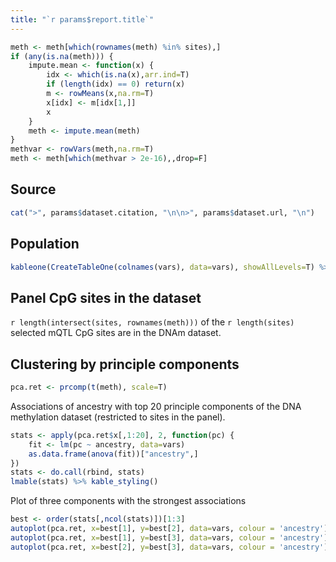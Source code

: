 ```yaml
---
title: "`r params$report.title`"
---
```


```r
meth <- meth[which(rownames(meth) %in% sites),]
if (any(is.na(meth))) {
    impute.mean <- function(x) {
        idx <- which(is.na(x),arr.ind=T)
        if (length(idx) == 0) return(x)
        m <- rowMeans(x,na.rm=T)
        x[idx] <- m[idx[1,]]
        x
    }
    meth <- impute.mean(meth)
}
methvar <- rowVars(meth,na.rm=T)
meth <- meth[which(methvar > 2e-16),,drop=F]
```

## Source

```r
cat(">", params$dataset.citation, "\n\n>", params$dataset.url, "\n")
```

## Population

```r
kableone(CreateTableOne(colnames(vars), data=vars), showAllLevels=T) %>% kable_styling()
```

## Panel CpG sites in the dataset

`r length(intersect(sites, rownames(meth)))`
of the `r length(sites)` 
selected mQTL CpG sites are in the DNAm dataset.

## Clustering by principle components

```r
pca.ret <- prcomp(t(meth), scale=T)
```

Associations of ancestry with top 20 principle components
of the DNA methylation dataset (restricted to sites in the panel).

```r
stats <- apply(pca.ret$x[,1:20], 2, function(pc) {
    fit <- lm(pc ~ ancestry, data=vars)
    as.data.frame(anova(fit))["ancestry",]
})
stats <- do.call(rbind, stats)
lmable(stats) %>% kable_styling()
```

Plot of three components with the strongest associations

```r
best <- order(stats[,ncol(stats)])[1:3]
autoplot(pca.ret, x=best[1], y=best[2], data=vars, colour = 'ancestry')
autoplot(pca.ret, x=best[1], y=best[3], data=vars, colour = 'ancestry')
autoplot(pca.ret, x=best[2], y=best[3], data=vars, colour = 'ancestry')
```

